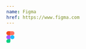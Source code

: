 ```yaml
---
name: Figma
href: https://www.figma.com
---
```


<svg xmlns="http://www.w3.org/2000/svg" width="21.34" height="32" viewBox="0 0 256 384">
  <path
    fill="#0ACF83"
    d="M64 384c35.328 0 64-28.672 64-64v-64H64c-35.328 0-64 28.672-64 64s28.672 64 64 64Z"
  ></path>
  <path
    fill="#A259FF"
    d="M0 192c0-35.328 28.672-64 64-64h64v128H64c-35.328 0-64-28.672-64-64Z"
  ></path>
  <path fill="#F24E1E" d="M0 64C0 28.672 28.672 0 64 0h64v128H64C28.672 128 0 99.328 0 64Z"></path>
  <path fill="#FF7262" d="M128 0h64c35.328 0 64 28.672 64 64s-28.672 64-64 64h-64V0Z"></path>
  <path
    fill="#1ABCFE"
    d="M256 192c0 35.328-28.672 64-64 64s-64-28.672-64-64s28.672-64 64-64s64 28.672 64 64Z"
  ></path>
</svg>
